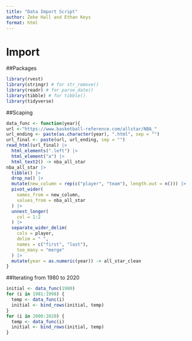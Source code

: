 ```yaml
---
title: "Data Import Script"
author: Zeke Hall and Ethan Keys
format: html
---
```

# Import
##Packages

```r
library(rvest)
library(stringr) # for str_remove()
library(readr) # for parse_date()
library(tibble) # for tibble()
library(tidyverse)
```


##Scaping
```r
data_func <- function(year){
url <-"https://www.basketball-reference.com/allstar/NBA_"
url_ending <- paste(as.character(year), ".html", sep = "")
url_final <- paste(url, url_ending, sep = "")
read_html(url_final) |>
  html_elements(".left") |>
  html_element("a") |>
  html_text2() -> nba_all_star
nba_all_star |>
  tibble() |>
  drop_na() |>
  mutate(new_column = rep(c("player", "team"), length.out = n())) |>
  pivot_wider(
    names_from = new_column,
    values_from = nba_all_star
  ) |>
  unnest_longer(
    col = 1:2
  ) |>
  separate_wider_delim(
    cols = player,
    delim = " ",
    names = c("first", "last"),
    too_many = "merge"
  ) |>
  mutate(year = as.numeric(year)) -> all_star_clean
}
```

##Iterating from 1980 to 2020
```r
initial <- data_func(1980)  
for (i in 1981:1998) {
  temp <- data_func(i)
  initial <- bind_rows(initial, temp)
}
for (i in 2000:2020) {
  temp <- data_func(i)
  initial <- bind_rows(initial, temp)
}
```


